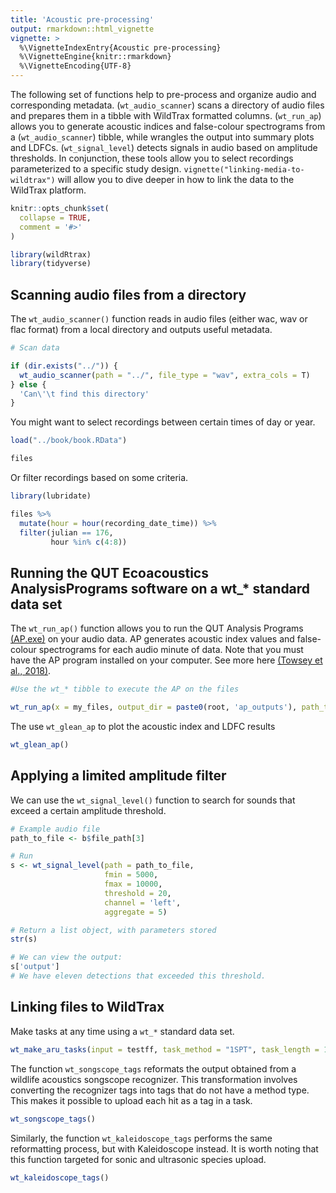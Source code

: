 ```yaml
---
title: 'Acoustic pre-processing'
output: rmarkdown::html_vignette
vignette: >
  %\VignetteIndexEntry{Acoustic pre-processing}
  %\VignetteEngine{knitr::rmarkdown}
  %\VignetteEncoding{UTF-8}
---
```


The following set of functions help to pre-process and organize audio and corresponding metadata. \code(`wt_audio_scanner`) scans a directory of audio files and prepares them in a tibble with WildTrax formatted columns. \code(`wt_run_ap`) allows you to generate acoustic indices and false-colour spectrograms from a \code(`wt_audio_scanner`) tibble, while \code{`wt_glean_ap`} wrangles the output into summary plots and LDFCs. \code(`wt_signal_level`) detects signals in audio based on amplitude thresholds. In conjunction, these tools allow you to select recordings parameterized to a specific study design. `vignette("linking-media-to-wildtrax")` will allow you to dive deeper in how to link the data to the WildTrax platform.

```r

knitr::opts_chunk$set(
  collapse = TRUE,
  comment = '#>'
)

library(wildRtrax)
library(tidyverse)

```

## Scanning audio files from a directory

The `wt_audio_scanner()` function reads in audio files (either wac, wav or flac format) from a local directory and outputs useful metadata.

```r
# Scan data

if (dir.exists("../")) {
  wt_audio_scanner(path = "../", file_type = "wav", extra_cols = T)
} else {
  'Can\'\t find this directory'
}

```

You might want to select recordings between certain times of day or year. 

```r
load("../book/book.RData")

```

```r
files

```

Or filter recordings based on some criteria.

```r
library(lubridate)

files %>%
  mutate(hour = hour(recording_date_time)) %>%
  filter(julian == 176, 
         hour %in% c(4:8))

```

## Running the QUT Ecoacoustics AnalysisPrograms software on a wt_* standard data set

The `wt_run_ap()` function allows you to run the QUT Analysis Programs [(AP.exe)](https://ap.qut.ecoacoustics.info/) on your audio data. AP generates acoustic index values and false-colour spectrograms for each audio minute of data. Note that you must have the AP program installed on your computer. See more here [(Towsey et al., 2018)](https://researchoutput.csu.edu.au/ws/portalfiles/portal/28556441/28544328_Published_article.pdf). 

```r
#Use the wt_* tibble to execute the AP on the files

wt_run_ap(x = my_files, output_dir = paste0(root, 'ap_outputs'), path_to_ap = '/where/you/store/AP')

```

The use `wt_glean_ap` to plot the acoustic index and LDFC results

```r

wt_glean_ap()

```

## Applying a limited amplitude filter

We can use the `wt_signal_level()` function to search for sounds that exceed a certain amplitude threshold. 

```r
# Example audio file
path_to_file <- b$file_path[3]

# Run
s <- wt_signal_level(path = path_to_file, 
                     fmin = 5000, 
                     fmax = 10000, 
                     threshold = 20, 
                     channel = 'left', 
                     aggregate = 5)

# Return a list object, with parameters stored
str(s)

# We can view the output:
s['output']
# We have eleven detections that exceeded this threshold.

```

## Linking files to WildTrax

Make tasks at any time using a `wt_*` standard data set.

```r
wt_make_aru_tasks(input = testff, task_method = "1SPT", task_length = 180)

```

The function `wt_songscope_tags` reformats the output obtained from a wildlife acoustics songscope recognizer. This transformation involves converting the recognizer tags into tags that do not have a method type. This makes it possible to upload each hit as a tag in a task.

```r
wt_songscope_tags()

```

Similarly, the function `wt_kaleidoscope_tags` performs the same reformatting process, but with Kaleidoscope instead. It is worth noting that this function targeted for sonic and ultrasonic species upload.

```r
wt_kaleidoscope_tags()

```


